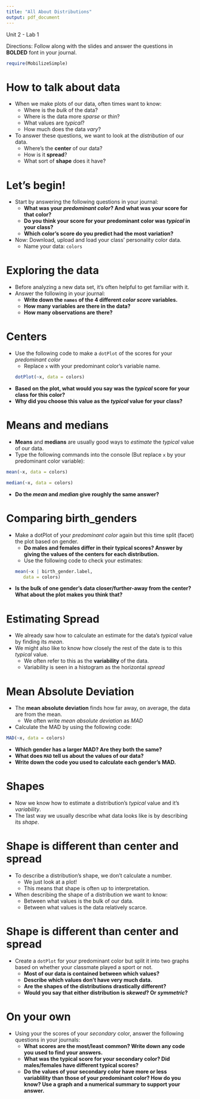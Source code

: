 ```yaml
---
title: "All About Distributions"
output: pdf_document
---
```




Unit 2 - Lab 1  

Directions: Follow along with the slides and answer the questions in **BOLDED** font in your journal.
 
```r
require(MobilizeSimple)
```


How to talk about data
=====================

- When we make plots of our data, often times want to know:
    - Where is the _bulk_ of the data?
    - Where is the data more _sparse_ or _thin_?
    - What values are _typical_?
    - How much does the data _vary_?

- To answer these questions, we want to look at the _distribution_ of our data.
    - Where's the **center** of our data?
    - How is it **spread**?
    - What sort of **shape** does it have?


Let's begin!
============

- Start by answering the following questions in your journal:
    - **What was your _predominant color_? And what was your score for that color?**
    - **Do you think your score for your predominant color was _typical_ in your class?**
    - **Which color's score do you predict had the most variation?**

- Now: Download, upload and load your class' personality color data.
    - Name your data: ` colors`


Exploring the data
==================

- Before analyzing a new data set, it's often helpful to get familiar with it.
- Answer the following in your journal:
    - **Write down the `names` of the 4 different _color score_ variables.**
    - **How many variables are there in the data?**
    - **How many observations are there?**


Centers
=======

- Use the following code to make a `dotPlot` of the scores for your _predominant color_ 
    - Replace `x` with your predominant color's variable name.
```r
dotPlot(~x, data = colors)
```

- **Based on the plot, what would you say was the _typical_ score for your class for this color?** 
- **Why did you choose this value as the _typical_ value for your class?**
    
Means and medians
=================

- **Means** and **medians** are usually good ways to _estimate_ the _typical_ value of our data.
- Type the following commands into the console (But replace `x` by your predominant color variable): 
```r
mean(~x, data = colors)
```
```r
median(~x, data = colors)
```

- **Do the _mean_ and _median_ give roughly the same answer?**


Comparing birth_genders
=========================

- Make a dotPlot of your _predominant color_ again but this time split (facet) the plot based on gender.
    - **Do males and females differ in their typical scores? Answer by giving the values of the centers for each distribution.**
    - Use the following code to check your estimates:
```r
mean(~x | birth_gender.label, 
     data = colors)
```

- **Is the bulk of one gender's data closer/further-away from the center? What about the plot makes you think that?**

Estimating Spread
=============================

- We already saw how to calculate an estimate for the data's _typical_ value by finding its _mean_.
- We might also like to know how closely the rest of the date is to this _typical_ value. 
    - We often refer to this as the **variability** of the data. 
    - Variability is seen in a histogram as the horizontal *spread*
    
Mean Absolute Deviation
=======================

- The **mean absolute deviation** finds how far away, on average, the data are from the mean.
    - We often write _mean absolute deviation_ as _MAD_
- Calculate the MAD by using the following code:
```r
MAD(~x, data = colors)
```

- **Which gender has a larger MAD? Are they both the same?**
- **What does `MAD` tell us about the values of our data?** 
- **Write down the code you used to calculate each gender's MAD.**

Shapes
======

- Now we know how to estimate a distribution's _typical_ value and it's _variability_.
- The last way we usually describe what data looks like is by describing its _shape_.

Shape is different than center and spread
=========================================
 
- To describe a distribution's shape, we don't calculate a number.
    - We just look at a plot!
    - This means that shape is often up to interpretation.
- When describing the shape of a distribution we want to know:
    - Between what values is the bulk of our data.
    - Between what values is the data relatively scarce.

Shape is different than center and spread
=========================================

- Create a `dotPlot` for your predominant color but split it into two graphs based on whether your classmate played a sport or not.
    - **Most of our data is contained between which values?**
    - **Describe which values don't have very much data.**
    - **Are the shapes of the distributions drastically different?**
    - **Would you say that either distribution is _skewed_? Or _symmetric_?**

On your own
===========

- Using your the scores of your _secondary_ color, answer the following questions in your journals:
    - **What scores are the most/least common? Write down any code you used to find your answers.**
    - **What was the typical score for your secondary color? Did males/females have different typical scores?**
    - **Do the values of your secondary color have more or less variablility than those of your predominant color? How do you know? Use a graph and a numerical summary to support your answer.** 